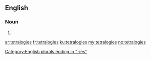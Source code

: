 {{also|tétralogies}}
==English==

===Noun===
{{head|en|noun plural form}}

# {{plural of|tetralogy|lang=en}}

[[Category:English plurals ending in "-ies"]]

[[ar:tetralogies]]
[[fr:tetralogies]]
[[ku:tetralogies]]
[[my:tetralogies]]
[[no:tetralogies]]